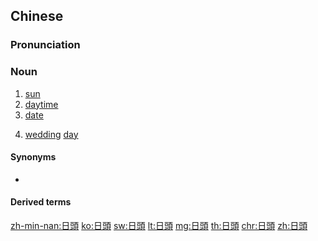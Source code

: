 {{also|日头}}
==Chinese==
{{zh-forms|s=日头}}

===Pronunciation===
{{zh-pron
|m=rìtóu,tl=y
|c=jat6 tau4-2
|c-t=ngit1 heu4
|g=nyit6 teu2
|h=pfs=ngit-thèu
|md=nĭk-tàu
|mn=zz,kh,tn,tc,sx,yl,mg,xmd:ji̍t-thâu/xm,qz,tp,km,hc:li̍t-thâu
|mn-t=rig8 tao5
|w=5nyiq deu
|x=r6 dou
|x_note=Typically suburban
|cat=n
}}

===Noun===
{{zh-noun}} {{lb|zh|dialectal|colloquial}}

# [[sun]]
# [[daytime]]
# [[date]]
# {{lb|zh|Min Nan}} [[wedding]] [[day]] {{gloss|date suggested by the bridegroom's family to the bride's family}}
#: {{zh-x|送 '''日{ji̍t-}頭'''|to notify the bride's family of the '''wedding day'''|MN}}

====Synonyms====
* {{sense|sun}}
{{zh-dial|太陽}}

====Derived terms====
{{zh-der|日頭花|日頭公|日頭常晌午|日頭打西出來|日頭錢|晚娘的拳頭，雲裡的日頭|有天沒日頭|有天無日頭|毒日頭|大毒日頭地下|日頭氣|日頭天|日頭爺|日頭光|日頭佛}}

[[zh-min-nan:日頭]]
[[ko:日頭]]
[[sw:日頭]]
[[lt:日頭]]
[[mg:日頭]]
[[th:日頭]]
[[chr:日頭]]
[[zh:日頭]]